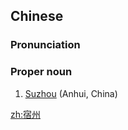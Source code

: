 ==Chinese==
{{zh-forms}}

===Pronunciation===
{{zh-pron
|m=Sùzhōu
|c=suk1 zau1
|cat=pn
}}

===Proper noun===
{{zh-proper noun}}

# [[Suzhou]] (Anhui, China)

{{zh-cat|Cities}}

[[zh:宿州]]